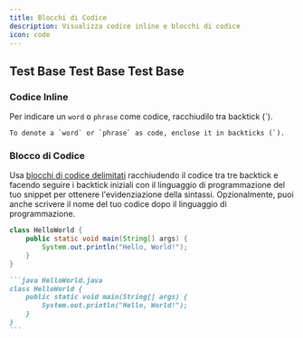 ```yaml
---
title: Blocchi di Codice
description: Visualizza codice inline e blocchi di codice
icon: code
---
```


## Test Base Test Base Test Base

### Codice Inline

Per indicare un `word` o `phrase` come codice, racchiudilo tra backtick (\`).

```
To denote a `word` or `phrase` as code, enclose it in backticks (`).
```

### Blocco di Codice

Usa [blocchi di codice delimitati](https://www.markdownguide.org/extended-syntax/#fenced-code-blocks) racchiudendo il codice tra tre backtick e facendo seguire i backtick iniziali con il linguaggio di programmazione del tuo snippet per ottenere l'evidenziazione della sintassi. Opzionalmente, puoi anche scrivere il nome del tuo codice dopo il linguaggio di programmazione.

```java HelloWorld.java
class HelloWorld {
    public static void main(String[] args) {
        System.out.println("Hello, World!");
    }
}
```

````md
```java HelloWorld.java
class HelloWorld {
    public static void main(String[] args) {
        System.out.println("Hello, World!");
    }
}
```
````
